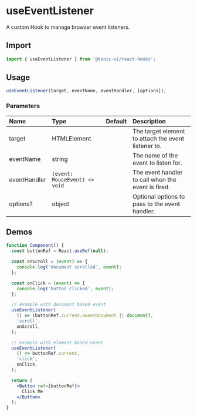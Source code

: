 # useEventListener

A custom Hook to manage browser event listeners.


## Import

```js
import { useEventListener } from '@tonic-ui/react-hooks';
```

## Usage

```js
useEventListener(target, eventName, eventHandler, [options]);
```

### Parameters

| Name | Type | Default | Description |
| :--- | :--- | :------ | :---------- |
| target | HTMLElement | | The target element to attach the event listener to. |
| eventName | string | | The name of the event to listen for. |
| eventHandler | `(event: MouseEvent) => void` | | The event handler to call when the event is fired. |
| options? | object | | Optional options to pass to the event handler. |

## Demos

```jsx
function Component() {
  const buttonRef = React.useRef(null);

  const onScroll = (event) => {
    console.log('document scrolled', event);
  };

  const onClick = (event) => {
    console.log('button clicked', event);
  };

  // example with document based event
  useEventListener(
    () => (buttonRef.current.ownerDocument || document),
    'scroll',
    onScroll,
  );

  // example with element based event
  useEventListener(
    () => buttonRef.current,
    'click',
    onClick,
  );

  return (
    <Button ref={buttonRef}>
      Click Me
    </Button>
  );
}
```
